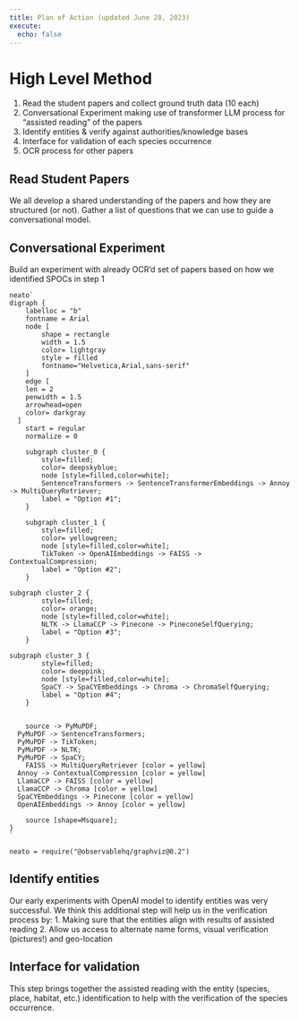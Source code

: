 ```yaml
---
title: Plan of Action (updated June 28, 2023)
execute:
  echo: false
---
```


# High Level Method 

1. Read the student papers and collect ground truth data (10 each)
2. Conversational Experiment making use of transformer LLM process for "assisted reading" of the papers
3. Identify entities & verify against authorities/knowledge bases
4. Interface for validation of each species occurrence
5. OCR process for other papers


## Read Student Papers

We all develop a shared understanding of the papers and how they are structured (or not). Gather a list of questions that we can use to guide a conversational model.

## Conversational Experiment
Build an experiment with already OCR'd set of papers based on how we identified SPOCs in step 1

```ojs

neato`
digraph {
	labelloc = "b"
	fontname = Arial
	node [
		shape = rectangle
		width = 1.5
		color= lightgray
		style = filled
		fontname="Helvetica,Arial,sans-serif"
	]
	edge [
    len = 2 
    penwidth = 1.5 
    arrowhead=open
    color= darkgray
  ]
	start = regular
	normalize = 0

	subgraph cluster_0 {
		style=filled;
		color= deepskyblue;
		node [style=filled,color=white];
		SentenceTransformers -> SentenceTransformerEmbeddings -> Annoy -> MultiQueryRetriever;
		label = "Option #1";
	}

	subgraph cluster_1 {
		style=filled;
		color= yellowgreen;
		node [style=filled,color=white];
		TikToken -> OpenAIEmbeddings -> FAISS -> ContextualCompression;
		label = "Option #2";
	}

subgraph cluster_2 {
		style=filled;
		color= orange;
		node [style=filled,color=white];
		NLTK -> LlamaCCP -> Pinecone -> PineconeSelfQuerying;
		label = "Option #3";
	}

subgraph cluster_3 {
		style=filled;
		color= deeppink;
		node [style=filled,color=white];
		SpaCY -> SpaCYEmbeddings -> Chroma -> ChromaSelfQuerying;
		label = "Option #4";
	}


	source -> PyMuPDF;
  PyMuPDF -> SentenceTransformers;
  PyMuPDF -> TikToken;
  PyMuPDF -> NLTK;
  PyMuPDF -> SpaCY;
	FAISS -> MultiQueryRetriever [color = yellow]
  Annoy -> ContextualCompression [color = yellow]
  LlamaCCP -> FAISS [color = yellow]
  LlamaCCP -> Chroma [color = yellow] 
  SpaCYEmbeddings -> Pinecone [color = yellow] 
  OpenAIEmbeddings -> Annoy [color = yellow] 

	source [shape=Msquare];
}
`
```

```ojs
neato = require("@observablehq/graphviz@0.2")
```

## Identify entities
Our early experiments with OpenAI model to identify entities was very successful. We think this additional step will help us in the verification process by: 1. Making sure that the entities align with results of assisted reading 2. Allow us access to alternate name forms, visual verification (pictures!) and geo-location

## Interface for validation
This step brings together the assisted reading with the entity (species, place, habitat, etc.) identification to help with the verification of the species occurrence. 

